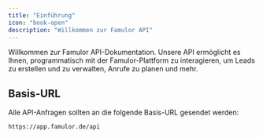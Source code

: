 ```yaml
---
title: "Einführung"
icon: "book-open"
description: "Willkommen zur Famulor API"
---
```


Willkommen zur Famulor API-Dokumentation. Unsere API ermöglicht es Ihnen, programmatisch mit der Famulor-Plattform zu interagieren, um Leads zu erstellen und zu verwalten, Anrufe zu planen und mehr.

## Basis-URL

Alle API-Anfragen sollten an die folgende Basis-URL gesendet werden:

```
https://app.famulor.de/api
``` 